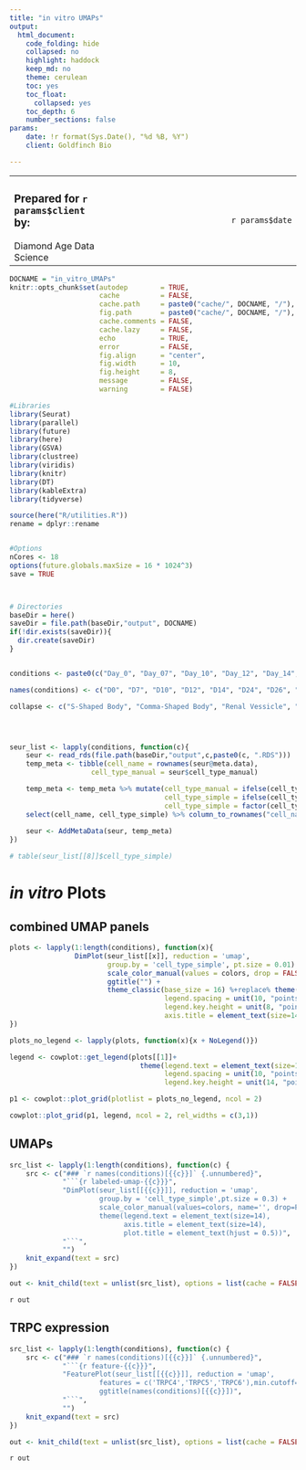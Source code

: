 ```yaml
---
title: "in vitro UMAPs"
output:
  html_document:
    code_folding: hide
    collapsed: no
    highlight: haddock
    keep_md: no
    theme: cerulean
    toc: yes
    toc_float:
      collapsed: yes
    toc_depth: 6
    number_sections: false
params:
    date: !r format(Sys.Date(), "%d %B, %Y")
    client: Goldfinch Bio

---
```


<!-- Indent the TOC -->
<script>
$(document).ready(function() {
  $items = $('div#TOC li');
  $items.each(function(idx) {
    num_ul = $(this).parentsUntil('#TOC').length;
    $(this).css({'text-indent': num_ul * 10, 'padding-left': 0});
  });

});
</script>

<table width=100%>
<tr>
<td>
<h3>Prepared for `r params$client` by:</h3>
Diamond Age Data Science
</td>
<td width=150></td>
<td width=150 align=right>`r params$date`</td>
</tr>
</table>




```r
DOCNAME = "in_vitro_UMAPs"
knitr::opts_chunk$set(autodep        = TRUE,
                      cache          = FALSE,
                      cache.path     = paste0("cache/", DOCNAME, "/"),
                      fig.path       = paste0("cache/", DOCNAME, "/"),
                      cache.comments = FALSE,
                      cache.lazy     = FALSE,
                      echo           = TRUE,
                      error          = FALSE,
                      fig.align      = "center",
                      fig.width      = 10,
                      fig.height     = 8,
                      message        = FALSE,
                      warning        = FALSE)

#Libraries
library(Seurat)
library(parallel)
library(future)
library(here)
library(GSVA)
library(clustree)
library(viridis)
library(knitr)
library(DT)
library(kableExtra)
library(tidyverse)

source(here("R/utilities.R"))
rename = dplyr::rename


#Options
nCores <- 18
options(future.globals.maxSize = 16 * 1024^3)
save = TRUE



# Directories
baseDir = here()
saveDir = file.path(baseDir,"output", DOCNAME)
if(!dir.exists(saveDir)){
  dir.create(saveDir)
}



```



```r
conditions <- paste0(c("Day_0", "Day_07", "Day_10", "Day_12", "Day_14", "Day_24", "Day_26", "Day_28"), "_in_vitro_integration")

names(conditions) <- c("D0", "D7", "D10", "D12", "D14", "D24", "D26", "D28")

collapse <- c("S-Shaped Body", "Comma-Shaped Body", "Renal Vessicle", "Cap Mesenchyme", "Podocyte Precursor")




seur_list <- lapply(conditions, function(c){
    seur <- read_rds(file.path(baseDir,"output",c,paste0(c, ".RDS")))
    temp_meta <- tibble(cell_name = rownames(seur@meta.data),
                    cell_type_manual = seur$cell_type_manual)

    temp_meta <- temp_meta %>% mutate(cell_type_manual = ifelse(cell_type_manual == "Neural", "Neuronal", cell_type_manual),
                                      cell_type_simple = ifelse(cell_type_manual %in% collapse, "Nephron Progenitor", cell_type_manual),
                                      cell_type_simple = factor(cell_type_simple, levels = cell_levels_collapse)) %>% 
    select(cell_name, cell_type_simple) %>% column_to_rownames("cell_name")
    
    seur <- AddMetaData(seur, temp_meta)
})

# table(seur_list[[8]]$cell_type_simple)

```



# ***in vitro*** Plots


## combined UMAP panels

```r

plots <- lapply(1:length(conditions), function(x){
                DimPlot(seur_list[[x]], reduction = 'umap',
                        group.by = 'cell_type_simple', pt.size = 0.01) + 
                        scale_color_manual(values = colors, drop = FALSE) +
                        ggtitle("") +
                        theme_classic(base_size = 16) %+replace% theme(legend.text = element_text(size=8),
                                      legend.spacing = unit(10, "points"),
                                      legend.key.height = unit(8, "points"),
                                      axis.title = element_text(size=14))
})

plots_no_legend <- lapply(plots, function(x){x + NoLegend()})


```


```r
legend <- cowplot::get_legend(plots[[1]]+ 
                                theme(legend.text = element_text(size=14),
                                      legend.spacing = unit(10, "points"),
                                      legend.key.height = unit(14, "points")))

```


```r
p1 <- cowplot::plot_grid(plotlist = plots_no_legend, ncol = 2)

cowplot::plot_grid(p1, legend, ncol = 2, rel_widths = c(3,1))


```





## UMAPs {.tabset}



```r

src_list <- lapply(1:length(conditions), function(c) {
    src <- c("### `r names(conditions)[{{c}}]` {.unnumbered}",
             "```{r labeled-umap-{{c}}}",
             "DimPlot(seur_list[[{{c}}]], reduction = 'umap',
                      group.by = 'cell_type_simple',pt.size = 0.3) +
                      scale_color_manual(values=colors, name='', drop=FALSE) +
                      theme(legend.text = element_text(size=14),
                            axis.title = element_text(size=14),
                            plot.title = element_text(hjust = 0.5))",  
             "```",
             "")
    knit_expand(text = src)
})

out <- knit_child(text = unlist(src_list), options = list(cache = FALSE))
```

`r out`



## TRPC expression  {.tabset}



```r

src_list <- lapply(1:length(conditions), function(c) {
    src <- c("### `r names(conditions)[{{c}}]` {.unnumbered}",
             "```{r feature-{{c}}}",
             "FeaturePlot(seur_list[[{{c}}]], reduction = 'umap',
                      features = c('TRPC4','TRPC5','TRPC6'),min.cutoff='q9') +
                      ggtitle(names(conditions)[{{c}}])",  
             "```",
             "")
    knit_expand(text = src)
})

out <- knit_child(text = unlist(src_list), options = list(cache = FALSE))
```

`r out`







